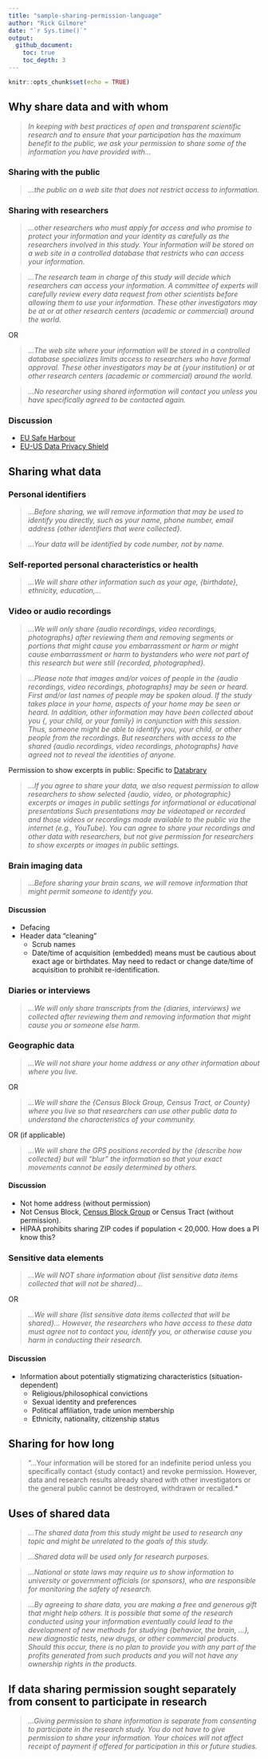 ```yaml
---
title: "sample-sharing-permission-language"
author: "Rick Gilmore"
date: "`r Sys.time()`"
output: 
  github_document:
    toc: true
    toc_depth: 3
---
```


```r
knitr::opts_chunk$set(echo = TRUE)
```

## Why share data and with whom

> *In keeping with best practices of open and transparent scientific research and to ensure that your participation has the maximum benefit to the public, we ask your permission to share some of the information you have provided with...*

### Sharing with the public

> *...the public on a web site that does not restrict access to information.*

### Sharing with researchers

> *...other researchers who must apply for access and who promise to protect your information and your identity as carefully as the researchers involved in this study. Your information will be stored on a web site in a controlled database that restricts who can access your information.*

> *...The research team in charge of this study will decide which researchers can access your information. A committee of experts will carefully review every data request from other scientists before allowing them to use your information. These other investigators may be at <your institution> or at other research centers (academic or commercial) around the world.*

OR

> *...The web site where your information will be stored in a controlled database specializes limits access to researchers who have formal approval. These other investigators may be at {your institution} or at other research centers (academic or commercial) around the world.*

> *...No researcher using shared information will contact you unless you have specifically agreed to be contacted again.*

### Discussion

- [EU Safe Harbour](https://en.wikipedia.org/wiki/International_Safe_Harbor_Privacy_Principles)
- [EU-US Data Privacy Shield](https://en.wikipedia.org/wiki/EU-US_Privacy_Shield)

## Sharing what data

### Personal identifiers

> *...Before sharing, we will remove information that may be used to identify you directly, such as your name, phone number, email address {other identifiers that were collected}.*

> *...Your data will be identified by code number, not by name.*

### Self-reported personal characteristics or health

> *...We will share other information such as your age, {birthdate}, ethnicity, education,...*

### Video or audio recordings

> *...We will only share {audio recordings, video recordings, photographs} after reviewing them and removing segments or portions that might cause you embarrassment or harm or might cause embarrassment or harm to bystanders who were not part of this research but were still {recorded, photographed}.*

> *...Please note that images and/or voices of people in the {audio recordings, video recordings, photographs} may be seen or heard. First and/or last names of people may be spoken aloud. If the study takes place in your home, aspects of your home may be seen or heard. In addition, other information may have been collected about you {, your child, or your family} in conjunction with this session. Thus, someone might be able to identify you, your child, or other people from the recordings. But researchers with access to the shared {audio recordings, video recordings, photographs} have agreed not to reveal the identities of anyone.*

Permission to show excerpts in public: Specific to [Databrary](http://databrary.org)

> *...If you agree to share your data, we also request permission to allow researchers to show selected {audio, video, or photographic} excerpts or images in public settings for informational or educational presentations Such presentations may be videotaped or recorded and those videos or recordings made available to the public via the internet (e.g., YouTube). You can agree to share your recordings and other data with researchers, but not give permission for researchers to show excerpts or images in public settings.*

### Brain imaging data

> *...Before sharing your brain scans, we will remove information that might permit someone to identify you.*

#### Discussion

- Defacing
- Header data "cleaning"\
    - Scrub names
    - Date/time of acquisition (embedded) means must be cautious about exact age or birthdates. May need to redact or change date/time of acquisition to prohibit re-identification.

### Diaries or interviews

> *...We will only share transcripts from the {diaries, interviews} we collected after reviewing them and removing information that might cause you or someone else harm.*

### Geographic data

> *...We will not share your home address or any other information about where you live.*

OR

> *...We will share the {Census Block Group, Census Tract, or County} where you live so that researchers can use other public data to understand the characteristics of your community.*

OR (if applicable)

> *...We will share the GPS positions recorded by the {describe how collected} but will "blur" the information so that your exact movements cannot be easily determined by others.*

#### Discussion

- Not home address (without permission)
- Not Census Block, [Census Block Group](https://www.census.gov/geo/reference/gtc/gtc_bg.html) or Census Tract (without permission).
- HIPAA prohibits sharing ZIP codes if population < 20,000. How does a PI know this?

### Sensitive data elements

> *...We will NOT share information about {list sensitive data items collected that will not be shared}...*

OR

> *...We will share {list sensitive data items collected that will be shared}... However, the researchers who have access to these data must agree not to contact you, identify you, or otherwise cause you harm in conducting their research.*

#### Discussion

- Information about potentially stigmatizing characteristics (situation-dependent)
    - Religious/philosophical convictions
    - Sexual identity and preferences
    - Political affiliation, trade union membership
    - Ethnicity, nationality, citizenship status

<!-- ### Medical/health records -->

<!-- - HIPAA -->

<!-- ### Educational records -->

<!-- - FERPA -->

<!-- ### Criminal records -->

<!-- ### Social media accounts -->

<!-- - Twitter, Facebook, Google+, etc. -->
<!--     - In public domain or not? -->
<!--     - If in public domain, level of embarrassment or harm -->
    
## Sharing for how long

> "...Your information will be stored for an indefinite period unless you specifically contact {study contact} and revoke permission. However, data and research results already shared with other investigators or the general public cannot be destroyed, withdrawn or recalled.*

## Uses of shared data

> *...The shared data from this study might be used to research any topic and might be unrelated to the goals of this study.*

> *...Shared data will be used only for research purposes.*

> *...National or state laws may require us to show information to university or government officials (or sponsors), who are responsible for monitoring the safety of research.*

> *...By agreeing to share data, you are making a free and generous gift that might help others. It is possible that some of the research conducted using your information eventually could lead to the development of new methods for studying {behavior, the brain, ...}, new diagnostic tests, new drugs, or other commercial products. Should this occur, there is no plan to provide you with any part of the profits generated from such products and you will not have any ownership rights in the products.*

## If data sharing permission sought separately from consent to participate in research

> *...Giving permission to share information is separate from consenting to participate in the research study. You do not have to give permission to share your information. Your choices will not affect receipt of payment if offered for participation in this or future studies.*

